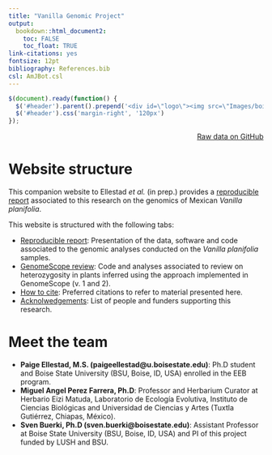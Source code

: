 ```yaml
---
title: "Vanilla Genomic Project"
output:
  bookdown::html_document2: 
    toc: FALSE
    toc_float: TRUE
link-citations: yes
fontsize: 12pt
bibliography: References.bib
csl: AmJBot.csl
---
```



```js
$(document).ready(function() {
  $('#header').parent().prepend('<div id=\"logo\"><img src=\"Images/boisestate-primarylogo-2color-rgb.png\" style=\"position:absolute; top:25px; right:0; padding:10px; height:120px\"></div>');
  $('#header').css('margin-right', '120px')
});
```

<div style="text-align: right"> [Raw data on GitHub](https://github.com/svenbuerki/VanillaGenomicsCode) </div>

<!-- The website is here: https://svenbuerki.github.io/VanillaGenomicsCode/ -->


# Website structure

This companion website to Ellestad *et al.* (in prep.) provides a [reproducible report](reproducible_report.html) associated to this research on the genomics of Mexican *Vanilla planifolia*.

This website is structured with the following tabs:

- [Reproducible report](reproducible_report.html): Presentation of the data, software and code associated to the genomic analyses conducted on the *Vanilla planifolia* samples.
- [GenomeScope review](heterozygosity_review.html): Code and analyses associated to review on heterozygosity in plants inferred using the approach implemented in GenomeScope (v. 1 and 2).
- [How to cite](): Preferred citations to refer to material presented here.
- [Acknolwedgements](funding.html): List of people and funders supporting this research.

# Meet the team

- **Paige Ellestad, M.S. (paigeellestad@u.boisestate.edu)**: Ph.D student and Boise State University (BSU, Boise, ID, USA) enrolled in the EEB program. 
- **Miguel Angel Perez Farrera, Ph.D**: Professor and Herbarium Curator at Herbario Eizi Matuda, Laboratorio de Ecología Evolutiva, Instituto de Ciencias Biológicas and Universidad de Ciencias y Artes (Tuxtla Gutiérrez, Chiapas, México).
- **Sven Buerki, Ph.D (sven.buerki@boisestate.edu)**: Assistant Professor at Boise State University (BSU, Boise, ID, USA) and PI of this project funded by LUSH and BSU.

